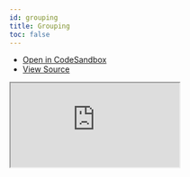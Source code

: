 ```yaml
---
id: grouping
title: Grouping
toc: false
---
```


- [Open in CodeSandbox](https://codesandbox.io/s/github/tannerlinsley/react-table/tree/alpha/examples/react/grouping)
- [View Source](https://github.com/tannerlinsley/react-table/tree/alpha/examples/react/grouping)

<iframe
  src="https://codesandbox.io/embed/github/tannerlinsley/react-table/tree/alpha/examples/react/grouping?autoresize=1&fontsize=14&theme=dark"
  title="tannerlinsley/react-table: grouping"
  sandbox="allow-forms allow-modals allow-popups allow-presentation allow-same-origin allow-scripts"
  style={{
    width: '100%',
    height: '80vh',
    border: '0',
    borderRadius: 8,
    overflow: 'hidden',
    position: 'static',
    zIndex: 0,
  }}
></iframe>
